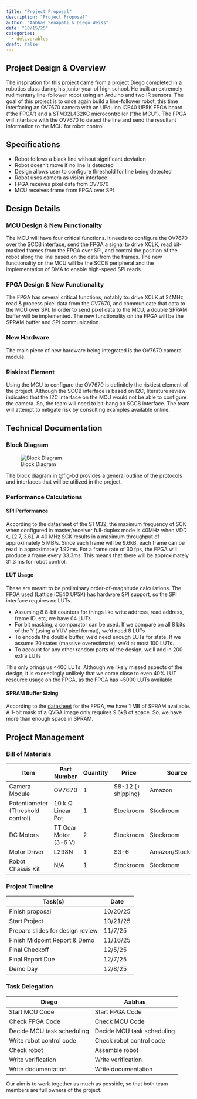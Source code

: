 ```yaml
---
title: "Project Proposal"
description: "Project Proposal"
author: "Aabhas Senapati & Diego Weiss"
date: "10/15/25"
categories:
  - deliverables
draft: false
---
```


## Project Design & Overview

The inspiration for this project came from a project Diego completed in a robotics class during his junior year of high school. He built an extremely rudimentary line-follower robot using an Arduino and two IR sensors. The goal of this project is to once again build a line-follower robot, this time interfacing an OV7670 camera with an UPduino iCE40 UP5K FPGA board (“the FPGA”) and a STM32L432KC microcontroller (“the MCU”). The FPGA will interface with the OV7670 to detect the line and send the resultant information to the MCU for robot control.


## Specifications

- Robot follows a black line without significant deviation
- Robot doesn’t move if no line is detected
- Design allows user to configure threshold for line being detected
- Robot uses camera as vision interface
- FPGA receives pixel data from OV7670
- MCU receives frame from FPGA over SPI

## Design Details

### MCU Design & New Functionality

The MCU will have four critical functions. It needs to configure the OV7670 over the SCCB interface, send the FPGA a signal to drive XCLK, read bit-masked frames from the FPGA over SPI, and control the position of the robot along the line based on the data from the frames. The new functionality on the MCU will be the SCCB peripheral and the implementation of DMA to enable high-speed SPI reads.

### FPGA Design & New Functionality

The FPGA has several critical functions, notably to: drive XCLK at 24MHz, read & process pixel data from the OV7670, and communicate that data to the MCU over SPI. In order to send pixel data to the MCU, a double SPRAM buffer will be implemented. The new functionality on the FPGA will be the SPRAM buffer and SPI communication.

### New Hardware
The main piece of new hardware being integrated is the OV7670 camera module.

### Riskiest Element

Using the MCU to configure the OV7670 is definitely the riskiest element of the project. Although the SCCB interface is based on I2C, literature review indicated that the I2C interface on the MCU would not be able to configure the camera. So, the team will need to bit-bang an SCCB interface. The team will attempt to mitigate risk by consulting examples available online.

## Technical Documentation

### Block Diagram
![Block Diagram](/images/proposal/block_diagram_1.png){#fig-bd}

The block diagram in @fig-bd provides a general outline of the protocols and interfaces that will be utilized in the project.

### Performance Calculations

#### SPI Performance

According to the datasheet of the STM32, the maximum frequency of SCK when configured in master/receiver full-duplex mode is 40MHz when VDD ∈ [2.7, 3.6]. A 40 MHz SCK results in a maximum throughput of approximately 5 MB/s. Since each frame will be 9.6kB, each frame can be read in approximately 1.92ms. For a frame rate of 30 fps, the FPGA will produce a frame every 33.3ms. This means that there will be approximately 31.3 ms for robot control.

#### LUT Usage

These are meant to be preliminary order-of-magnitude calculations. The FPGA used (Lattice iCE40 UP5K) has hardware SPI support, so the SPI interface requires no LUTs.

- Assuming 8 8-bit counters for things like write address, read address, frame ID, etc, we have 64 LUTs
- For bit masking, a comparator can be used. If we compare on all 8 bits of the Y (using a YUV pixel format), we'd need 8 LUTs
- To encode the double buffer, we'd need enough LUTs for state. If we assume 20 states (massive overestimate), we'd at most 100 LUTs.
- To account for any other random parts of the design, we'll add in 200 extra LUTs

This only brings us <400 LUTs. Although we likely missed aspects of the design, it is exceedingly unlikely that we come close to even 40% LUT resource usage on the FPGA, as the FPGA has ~5000 LUTs available

#### SPRAM Buffer Sizing

According to the [datasheet](https://hmc-e155.github.io/assets/doc/FPGA-DS-02008-2-0-iCE40-UltraPlus-Family-Data-Sheet.pdf) for the FPGA, we have 1 MB of SPRAM available. A 1-bit mask of a QVGA image only requires 9.6kB of space. So, we have more than enough space in SPRAM.

## Project Management

### Bill of Materials

| Item | Part Number | Quantity | Price | Source |
|------|-------------|----------|-------|--------|
| Camera Module | OV7670 | 1 | $8-12 (+ shipping) | Amazon|
| Potentiometer (Threshold control) | 10 k $\Omega$ Linear Pot | 1 | Stockroom | Stockroom |
| DC Motors | TT Gear Motor (3-6 V) | 2 | Stockroom | Stockroom |
| Motor Driver | L298N | 1 | $3-6 | Amazon/Stockroom |
| Robot Chassis Kit | N/A | 1 | Stockroom | Stockroom |

### Project Timeline

| Task(s) | Date |
|---------|------|
| Finish proposal | 10/20/25 |
| Start Project   | 10/21/25 |
| Prepare slides for design review | 11/7/25 |
| Finish Midpoint Report & Demo | 11/16/25 |
| Final Checkoff | 12/5/25 |
| Final Report Due | 12/7/25 |
| Demo Day | 12/8/25 |

### Task Delegation
| Diego | Aabhas |
|-------|--------|
| Start MCU Code | Start FPGA Code |
| Check FPGA Code | Check MCU Code |
| Decide MCU task scheduling | Decide MCU task scheduling |
| Write robot control code | Check robot control code|
| Check robot | Assemble robot |
| Write verification | Write verification |
| Write documentation | Write documentation |

Our aim is to work together as much as possible, so that both team members are full owners of the project.